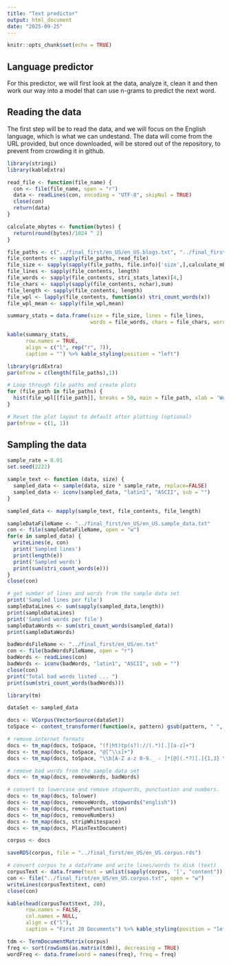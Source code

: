 ```yaml
---
title: "Text predictor"
output: html_document
date: "2025-09-25"
---
```


```r
knitr::opts_chunk$set(echo = TRUE)
```

## Language predictor

For this predictor, we will first look at the data, analyze it, clean it and then work our way into a model that can use n-grams to predict the next word.

## Reading the data

The first step will be to read the data, and we will focus on the English language, which is what we can undestand.  The data will come from the URL provided, but once downloaded, will be stored out of the repository, to prevent from crowding it in github.

```r

library(stringi)
library(kableExtra)

read_file <- function(file_name) {
  con <- file(file_name, open = "r")
  data <- readLines(con, encoding = "UTF-8", skipNul = TRUE)
  close(con)
  return(data)
}

calculate_mbytes <- function(bytes) {
  return(round(bytes)/1024 ^ 2)
}

file_paths <- c("../final_first/en_US/en_US.blogs.txt", "../final_first/en_US/en_US.twitter.txt", "../final_first/en_US/en_US.news.txt")
file_contents <- sapply(file_paths, read_file)
file_size <- sapply(sapply(file_paths, file.info)['size',],calculate_mbytes)
file_lines <- sapply(file_contents, length)
file_words <- sapply(file_contents, stri_stats_latex)[4,]
file_chars <- sapply(sapply(file_contents, nchar),sum)
file_length <- sapply(file_contents, length)
file_wpl <- lapply(file_contents, function(x) stri_count_words(x))
file_wpl_mean <- sapply(file_wpl,mean)

summary_stats = data.frame(size = file_size, lines = file_lines, 
                           words = file_words, chars = file_chars, words_per_line = file_wpl_mean)

kable(summary_stats,
      row.names = TRUE,
      align = c("l", rep("r", 7)),
      caption = "") %>% kable_styling(position = "left")

```

```r
library(gridExtra)
par(mfrow = c(length(file_paths),1))

# Loop through file paths and create plots
for (file_path in file_paths) {
  hist(file_wpl[[file_path]], breaks = 50, main = file_path, xlab = 'Words per line', ylab = 'Occurrences')
}

# Reset the plot layout to default after plotting (optional)
par(mfrow = c(1, 1))

```
## Sampling the data


```r
sample_rate = 0.01
set.seed(2222)

sample_text <- function (data, size) {
  sampled_data <- sample(data, size * sample_rate, replace=FALSE)
  sampled_data <- iconv(sampled_data, "latin1", "ASCII", sub = "")
}

sampled_data <- mapply(sample_text, file_contents, file_length)

sampleDataFileName <- "../final_first/en_US/en_US.sample_data.txt"
con <- file(sampleDataFileName, open = "w")
for(e in sampled_data) {
  writeLines(e, con)
  print('Sampled lines')
  print(length(e))
  print('Sampled words')
  print(sum(stri_count_words(e)))
}
close(con)

# get number of lines and words from the sample data set
print('Sampled lines per file')
sampleDataLines <- sum(sapply(sampled_data,length))
print(sampleDataLines)
print('Sampled words per file')
sampleDataWords <- sum(stri_count_words(sampled_data))
print(sampleDataWords)

```

```r
badWordsFileName <- "../final_first/en_US/en.txt"
con <- file(badWordsFileName, open = "r")
badWords <- readLines(con)
badWords <- iconv(badWords, "latin1", "ASCII", sub = "")
close(con)
print("Total bad words listed ... ")
print(sum(stri_count_words(badWords)))
```

```r
library(tm)

dataSet <- sampled_data

docs <- VCorpus(VectorSource(dataSet))
toSpace <- content_transformer(function(x, pattern) gsub(pattern, " ", x))

# remove internet formats
docs <- tm_map(docs, toSpace, "(f|ht)tp(s?)://(.*)[.][a-z]+")
docs <- tm_map(docs, toSpace, "@[^\\s]+")
docs <- tm_map(docs, toSpace, "\\b[A-Z a-z 0-9._ - ]*[@](.*?)[.]{1,3} \\b")

# remove bad words from the sample data set
docs <- tm_map(docs, removeWords, badWords)

# convert to lowercase and remove stopwords, punctuation and numbers.
docs <- tm_map(docs, tolower)
docs <- tm_map(docs, removeWords, stopwords("english"))
docs <- tm_map(docs, removePunctuation)
docs <- tm_map(docs, removeNumbers)
docs <- tm_map(docs, stripWhitespace)
docs <- tm_map(docs, PlainTextDocument)

corpus <- docs

saveRDS(corpus, file = "../final_first/en_US/en_US.corpus.rds")

# convert corpus to a dataframe and write lines/words to disk (text)
corpusText <- data.frame(text = unlist(sapply(corpus, '[', "content")), stringsAsFactors = FALSE)
con <- file("../final_first/en_US/en_US.corpus.txt", open = "w")
writeLines(corpusText$text, con)
close(con)

kable(head(corpusText$text, 20),
      row.names = FALSE,
      col.names = NULL,
      align = c("l"),
      caption = "First 20 Documents") %>% kable_styling(position = "left")

```
```r
tdm <- TermDocumentMatrix(corpus)
freq <- sort(rowSums(as.matrix(tdm)), decreasing = TRUE)
wordFreq <- data.frame(word = names(freq), freq = freq)
```







